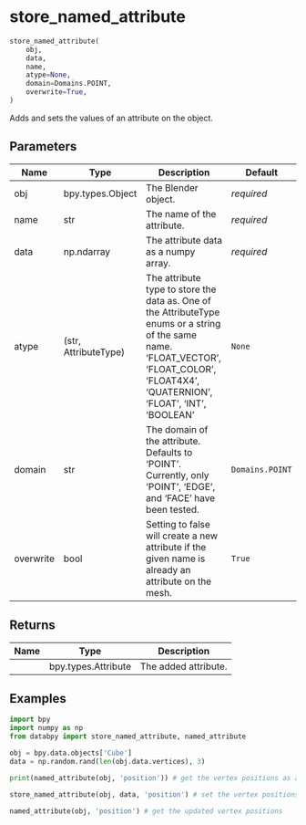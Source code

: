 # store_named_attribute { #databpy.store_named_attribute }

```python
store_named_attribute(
    obj,
    data,
    name,
    atype=None,
    domain=Domains.POINT,
    overwrite=True,
)
```

Adds and sets the values of an attribute on the object.

## Parameters {.doc-section .doc-section-parameters}

| Name      | Type                 | Description                                                                                                                                                                              | Default         |
|-----------|----------------------|------------------------------------------------------------------------------------------------------------------------------------------------------------------------------------------|-----------------|
| obj       | bpy.types.Object     | The Blender object.                                                                                                                                                                      | _required_      |
| name      | str                  | The name of the attribute.                                                                                                                                                               | _required_      |
| data      | np.ndarray           | The attribute data as a numpy array.                                                                                                                                                     | _required_      |
| atype     | (str, AttributeType) | The attribute type to store the data as. One of the AttributeType enums or a string of the same name. 'FLOAT_VECTOR', 'FLOAT_COLOR', 'FLOAT4X4', 'QUATERNION', 'FLOAT', 'INT', 'BOOLEAN' | `None`          |
| domain    | str                  | The domain of the attribute. Defaults to 'POINT'. Currently, only 'POINT', 'EDGE', and 'FACE' have been tested.                                                                          | `Domains.POINT` |
| overwrite | bool                 | Setting to false will create a new attribute if the given name is already an attribute on the mesh.                                                                                      | `True`          |

## Returns {.doc-section .doc-section-returns}

| Name   | Type                | Description          |
|--------|---------------------|----------------------|
|        | bpy.types.Attribute | The added attribute. |

## Examples {.doc-section .doc-section-examples}

```python
import bpy
import numpy as np
from databpy import store_named_attribute, named_attribute

obj = bpy.data.objects['Cube']
data = np.random.rand(len(obj.data.vertices), 3)

print(named_attribute(obj, 'position')) # get the vertex positions as as numpy array

store_named_attribute(obj, data, 'position') # set the vertex positions with random data

named_attribute(obj, 'position') # get the updated vertex positions
```